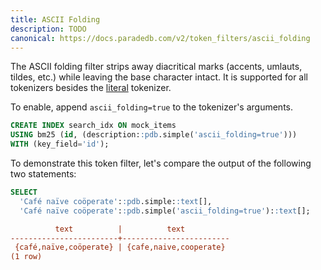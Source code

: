 ```yaml
---
title: ASCII Folding
description: TODO
canonical: https://docs.paradedb.com/v2/token_filters/ascii_folding
---
```


The ASCII folding filter strips away diacritical marks (accents, umlauts, tildes, etc.) while leaving the base character intact.
It is supported for all tokenizers besides the [literal](/v2/tokenizers/available_tokenizers/exact) tokenizer.

To enable, append `ascii_folding=true` to the tokenizer's arguments.

```sql
CREATE INDEX search_idx ON mock_items
USING bm25 (id, (description::pdb.simple('ascii_folding=true')))
WITH (key_field='id');
```

To demonstrate this token filter, let's compare the output of the following two statements:

```sql
SELECT
  'Café naïve coöperate'::pdb.simple::text[],
  'Café naïve coöperate'::pdb.simple('ascii_folding=true')::text[];
```

```ini Expected Response
          text          |          text
------------------------+------------------------
 {café,naïve,coöperate} | {cafe,naive,cooperate}
(1 row)
```
